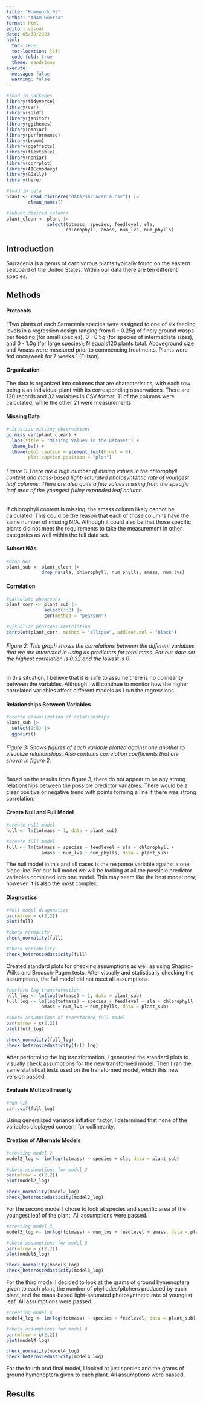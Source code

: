 ```yaml
---
title: "Homework 05"
author: "Adam Guerra"
format: html
editor: visual
date: 05/30/2023
html: 
  toc: TRUE
  toc-location: left
  code-fold: true
  theme: sandstone
execute: 
  message: false
  warning: false
---
```


```r
#load in packages
library(tidyverse)
library(car)
library(sqldf)
library(janitor)
library(ggthemes)
library(naniar)
library(performance)
library(broom)
library(ggeffects)
library(flextable)
library(naniar)
library(corrplot)
library(AICcmodavg)
library(GGally)
library(here)

#load in data
plant <- read_csv(here("data/sarracenia.csv")) |> 
        clean_names()

#subset desired columns
plant_clean <- plant |> 
               select(totmass, species, feedlevel, sla, 
                      chlorophyll, amass, num_lvs, num_phylls)
```

## Introduction

Sarracenia is a genus of carnivorous plants typically found on the eastern seaboard of the United States. Within our data there are ten different species.

## Methods

#### Protocols

"Two plants of each Sarracenia species were assigned to one of six feeding levels in a regression design ranging from 0 - 0.25g of finely ground wasps per feeding (for small species), 0 - 0.5g (for species of intermediate sizes), and 0 - 1.0g (for large species); N equals120 plants total. Aboveground size and Amass were measured prior to commencing treatments. Plants were fed once/week for 7 weeks." (Ellison).

#### Organization

The data is organized into columns that are characteristics, with each row being a an individual plant with its corresponding observations. There are 120 records and 32 variables in CSV format. 11 of the columns were calculated, while the other 21 were measurements.

#### Missing Data

```r
#visualize missing observations
gg_miss_var(plant_clean) +
  labs(title = "Missing Values in the Dataset") +
  theme_bw() +
  theme(plot.caption = element_text(hjust = 0),
        plot.caption.position = "plot")
```

###### Figure 1: There are a high number of mising values in the chlorophyll content and mass-based light-saturated photosyntehtic rate of youngest leaf columns. There are also quite a few values missing from the specific leaf area of the youngest fulley expanded leaf column.

If chlorophyll content is missing, the amass column likely cannot be calculated. This could be the reason that each of those columns have the same number of missing N/A. Although it could also be that those specific plants did not meet the requirements to take the measurement in other categories as well within the full data set.

#### Subset NAs

```r
#drop NAs
plant_sub <- plant_clean |> 
             drop_na(sla, chlorophyll, num_phylls, amass, num_lvs)
```

#### Correlation

```r
#calculate phearsons
plant_corr <- plant_sub |> 
              select(3:8) |> 
              cor(method = "pearson")

#visualize pearsons correlation 
corrplot(plant_corr, method = "ellipse", addCoef.col = "black")
```

###### Figure 2: This graph shows the correlations between the different variables that we are interested in using as predictors for total mass. For our data set the highest correlation is 0.32 and the lowest is 0. 

In this situation, I believe that it is safe to assume there is no colinearity between the variables. Although I will continue to monitor how the higher correlated variables affect different models as I run the regressions.

#### Relationships Between Variables

```r
#create visualization of relationships
plant_sub |> 
  select(2:8) |> 
  ggpairs()
```

###### Figure 3: Shows figures of each variable plotted against one another to visualize relationships. Also contains correlation coefficients that are shown in figure 2.

Based on the results from figure 3, there do not appear to be any strong relationships between the possible predictor variables. There would be a clear positive or negative trend with points forming a line if there was strong correlation.

#### Create Null and Full Model

```r
#create null model
null <- lm(totmass ~ 1, data = plant_sub)

#create full model
full <- lm(totmass ~ species + feedlevel + sla + chlorophyll + 
             amass + num_lvs + num_phylls, data = plant_sub)
```

The null model in this and all cases is the response variable against a one slope line. For our full model we will be looking at all the possible predictor variables combined into one model. This may seem like the best model now; however, it is also the most complex.

#### Diagnostics

```r
#full model diagnostics 
par(mfrow = c(2,2))
plot(full)

#check normality
check_normality(full)

#check variability
check_heteroscedasticity(full)

```

Created standard plots for checking assumptions as well as using Shapiro-Wilks and Breusch-Pagen tests. After visually and statistically checking the assumptions, the full model did not meet all assumptions.

```r
#perform log transformation
null_log <- lm(log(totmass) ~ 1, data = plant_sub)
full_log <- lm(log(totmass) ~ species + feedlevel + sla + chlorophyll + 
             amass + num_lvs + num_phylls, data = plant_sub)

#check assumptions of transformed full model
par(mfrow = c(2,2))
plot(full_log)

check_normality(full_log)
check_heteroscedasticity(full_log)
```

After performing the log transformation, I generated the standard plots to visually check assumptions for the new transformed model. Then I ran the same statistical tests used on the transformed model, which this new version passed.

#### Evaluate Multicollinearity

```r
#run VIF
car::vif(full_log)
```

Using generalized variance inflation factor, I determined that none of the variables displayed concern for collinearity.

#### Creation of Alternate Models

```r
#creating model 2
model2_log <- lm(log(totmass) ~ species + sla, data = plant_sub)

#check assumptions for model 2
par(mfrow = c(2,2))
plot(model2_log)

check_normality(model2_log)
check_heteroscedasticity(model2_log)
```

For the second model I chose to look at species and specific area of the youngest leaf of the plant. All assumptions were passed.

```r
#creating model 3
model3_log <- lm(log(totmass) ~ num_lvs + feedlevel + amass, data = plant_sub)

#check assumptions for model 3
par(mfrow = c(2,2))
plot(model3_log)

check_normality(model3_log)
check_heteroscedasticity(model3_log)
```

For the third model I decided to look at the grams of ground hymenoptera given to each plant, the number of phyllodes/pitchers produced by each plant, and the mass-based light-saturated photosynthetic rate of youngest leaf. All assumptions were passed.

```r
#creating model 4
model4_log <- lm(log(totmass) ~ species + feedlevel, data = plant_sub)

#check assumptions for model 4
par(mfrow = c(2,2))
plot(model4_log)

check_normality(model4_log)
check_heteroscedasticity(model4_log)
```

For the fourth and final model, I looked at just species and the grams of ground hymenoptera given to each plant. All assumptions were passed.

## Results
